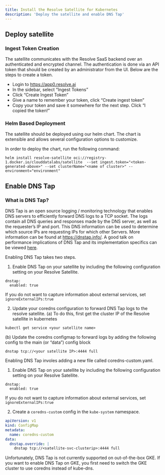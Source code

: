 ```yaml
---
title: Install the Resolve Satellite for Kubernetes
description: 'Deploy the satellite and enable DNS Tap'
---
```


## Deploy satellite

### Ingest Token Creation

The satellite communicates with the Resolve SaaS backend over an authenticated and encrypted channel. The authentication is done via an API token that should be created by an administrator from the UI. Below are the steps to create a token.
- Login to https://app0.resolve.ai
- In the sidebar, select “Ingest Tokens”
- Click “Create Ingest Token”
- Give a name to remember your token, click “Create ingest token”
- Copy your token and save it somewhere for the next step. Click “I copied the token!”

### Helm Based Deployment
The satellite should be deployed using our helm chart. The chart is extensible and allows several configuration options to customize.

In order to deploy the chart, run the following command:
```$shell
helm install resolve-satellite oci://registry-1.docker.io/clouddatalabs/satellite  --set ingest.token="<token-generated-above>" --set clusterName="<name of cluster>" --environment="environment"
```

## Enable DNS Tap

### What is DNS Tap? 
DNS Tap is an open source logging / monitoring technology that enables DNS servers to
efficiently forward DNS logs to a TCP socket. The logs contain all DNS queries and
responses made by the DNS server, as well as the requester’s IP and port. This DNS
information can be used to determine which source IPs are requesting IPs for which other
Servers. 
More information can be found at https://dnstap.info/. A good talk on performance implications of DNS Tap and its implementation specifics can be viewed [here](https://www.youtube.com/watch?v=rJ3vUUi_FG8).

<AccordianGroup>
<Accordian title="Standard Kubernetes or AWS EKS">

Enabling DNS Tap takes two steps.

1. Enable DNS Tap on your satellite by including the following configuration setting on
your Resolve Satellite. 

````
dnstap:
  enabled: true
````
<Tip>If you do not want to capture information about external services, set ```ignoreExternalIPs:true```</Tip>

2.  Update your coredns configuration to forward DNS Tap logs to the resolve satellite.
(a) To do this, first get the cluster IP of the Resolve satellite in kubernetes

```kubectl get service <your satellite name>```

(b) Update the coredns configmap to forward logs by adding the following config to the main (or “data”) config block

```dnstap tcp://<your satellite IP>:4444 full```


</Accordian>

<Accordian title="AKS / Azure">
Enabling DNS Tap involes adding a new file called coredns-custom.yaml. 

1. Enable DNS Tap on your satellite by including the following configuration setting on
your Resolve Satellite. 
````
dnstap:
  enabled: true
````
<Tip>If you do not want to capture information about external services, set `ignoreExternalIPs:true`</Tip>

2. Create a `coredns-custom` config in the `kube-system` namespace.
```corednsms.yaml
apiVersion: v1
kind: ConfigMap
metadata:
  name: coredns-custom
data:
  dnstap.override: |
    dnstap tcp://<satellite-svc-clusterip>:4444 full
```

</Accordian> 

<Accordian title="GCP">
Unfortunately, DNS Tap is not currently supported on out-of-the-box GKE. If you want to
enable DNS Tap on GKE, you first need to switch the GKE cluster to use coredns instead
of kube-dns.
</Accordian>
